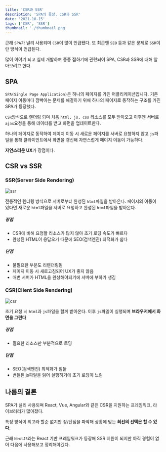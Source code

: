 ```yaml
---
title: 'CSR과 SSR'
description: 'SPA의 등장, CSR과 SSR'
date: '2021-10-15'
tags: ['CSR', 'SSR']
thumbnail: './thumbnail.png'
---
```


근래 `SPA`가 널리 사용되며 `CSR`이 많이 언급됐다. 또 최근엔 `SEO` 등과 같은 문제로 `SSR`이란 방식이 언급된다.

많이 이야기 되고 실제 개발하며 종종 접하기에 관련되어 SPA, CSR과 SSR에 대해 알아보려고 한다.

## SPA

`SPA(Single Page Application)`은 하나의 페이지를 가진 어플리케이션입니다. 기존 페이지 이동마다 깜빡이는 문제를 해결하기 위해 하나의 페이지로 동작하는 구조를 가진 SPA가 등장했다.

`CSR`방식으로 렌더링 되며 처음 `html, js, css` 리소스를 모두 받아오고 이후엔 서버로 `ajax`요청을 통해 데이터를 받고 화면을 업데이트한다.

하나의 페이지로 동작하여 페이지 이동 시 새로운 페이지를 서버로 요청하지 않고 `js`파일을 통해 클라이언트에서 화면을 갱신해 자연스럽게 페이지 이동이 가능하다.

**자연스러운 UX**가 장점이다.

## CSR vs SSR

### SSR(Server Side Rendering)

![ssr](./ssr.png)

전통적인 렌더링 방식으로 서버로부터 완성된 `html`파일을 받아온다. 페이지의 이동이 있다면 새로운 `html`파일을 서버로 요청하고 완성된 `html`파일을 받아온다.

##### 장점

- CSR에 비해 요청할 리소스가 많지 않아 초기 로딩 속도가 빠르다
- 완성된 HTML이 응답오기 때문에 SEO(검색엔진) 최적화가 쉽다

##### 단점

- 불필요한 부분도 리렌더링됨
- 페이지 이동 시 새로고침되어 UX가 좋지 않음
- 매번 서버가 HTML을 완성해야되기에 서버에 부하가 생김

### CSR(Client Side Rendering)

![csr](./csr.png)

초기 요청 시 `html`과 `js`파일을 함께 받아온다. 이후 `js`파일이 실행되며 **브라우저에서 화면을 그린다**

##### 장점

- 필요한 리소스만 부분적으로 로딩

##### 단점

- SEO(검색엔진) 최적화가 힘듦
- 번들된 js파일을 읽어 실행하기에 초기 로딩이 느림

## 나름의 결론

SPA가 널리 사용되며 React, Vue, Angular와 같은 CSR을 지원하는 프레임워크, 라이브러리가 많아졌다.

특정 방식이 최고라 할순 없지만 장/단점을 파악해 상황에 맞는 **최선의 선택은 할 수 있다.**

근래 `NextJS`라는 React 기반 프레임워크가 등장해 SSR 지원이 되지만 아직 경험이 없어 다음에 사용해보고 정리해야겠다.
